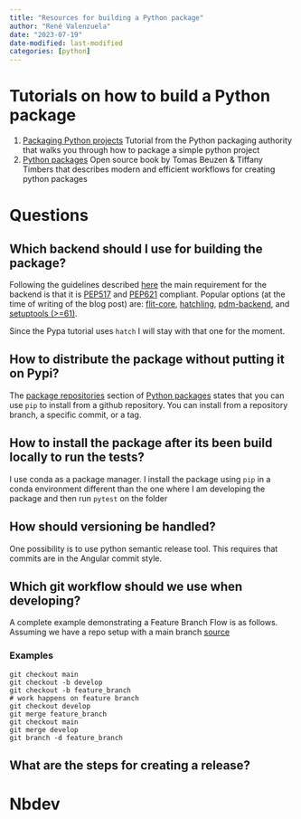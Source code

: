 ```yaml
---
title: "Resources for building a Python package"
author: "René Valenzuela"
date: "2023-07-19"
date-modified: last-modified
categories: [python]
---
```


# Tutorials on how to build a Python package

1. [Packaging Python projects](https://packaging.python.org/en/latest/tutorials/packaging-projects/) Tutorial from the Python packaging authority that walks you through how to package a simple python project
2. [Python packages](https://py-pkgs.org/) Open source book by Tomas Beuzen & Tiffany Timbers that describes modern and efficient workflows for creating python packages

# Questions

## Which backend should I use for building the package?

Following the guidelines described [here](https://drivendata.co/blog/python-packaging-2023) the main requirement for the backend is that it is [PEP517](https://peps.python.org/pep-0517/) and [PEP621](https://peps.python.org/pep-0621/) compliant. Popular options (at the time of writing of the blog post) are: [flit-core](https://github.com/pypa/flit/tree/main/flit_core), [hatchling](https://pypi.org/project/hatchling/), [pdm-backend](https://pdm-backend.fming.dev/), and [setuptools (>=61)](https://setuptools.pypa.io/en/latest/userguide/pyproject_config.html).

Since the Pypa tutorial uses `hatch` I will stay with that one for the moment.

## How to distribute the package without putting it on Pypi?

The [package repositories](https://py-pkgs.org/04-package-structure#package-repositories) section of [Python packages](https://py-pkgs.org/) states that you can use `pip` to install from a github repository. You can install from a repository branch, a specific commit, or a tag.

## How to install the package after its been build locally to run the tests?

I use conda as a package manager. I install the package using `pip` in a conda environment different than the one where I am developing the package and then run `pytest` on the folder

## How should versioning be handled?

One possibility is to use python semantic release tool. This requires that commits are in the Angular commit style.

## Which git workflow should we use when developing?

A complete example demonstrating a Feature Branch Flow is as follows. Assuming we have a repo setup with a main branch [source](https://www.atlassian.com/git/tutorials/comparing-workflows/gitflow-workflow)

### Examples

```
git checkout main
git checkout -b develop
git checkout -b feature_branch
# work happens on feature branch
git checkout develop
git merge feature_branch
git checkout main
git merge develop
git branch -d feature_branch
```

## What are the steps for creating a release?



# Nbdev

